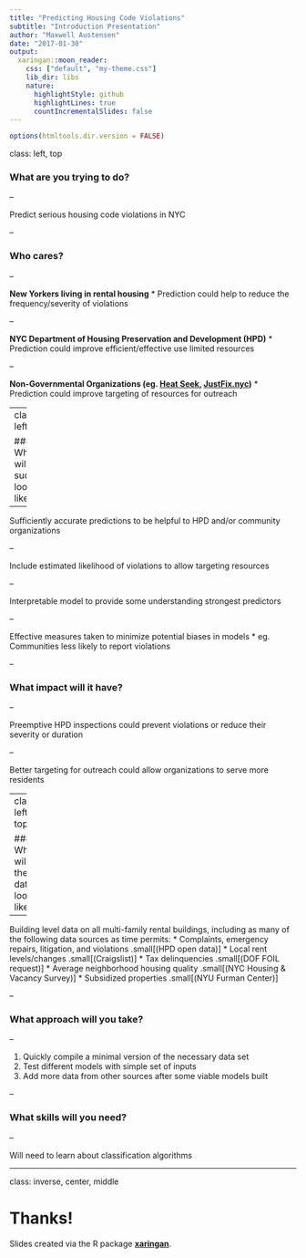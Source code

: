 ```yaml
---
title: "Predicting Housing Code Violations"
subtitle: "Introduction Presentation"
author: "Maxwell Austensen"
date: "2017-01-30"
output:
  xaringan::moon_reader:
    css: ["default", "my-theme.css"]
    lib_dir: libs
    nature:
      highlightStyle: github
      highlightLines: true
      countIncrementalSlides: false
---
```


```r
options(htmltools.dir.version = FALSE)
```

class: left, top

### What are you trying to do?

--

Predict serious housing code violations in NYC

--

### Who cares?

--

__New Yorkers living in rental housing__
* Prediction could help to reduce the frequency/severity of violations
  
--

__NYC Department of Housing Preservation and Development (HPD)__
* Prediction could improve efficient/effective use limited resources

--

__Non-Governmental Organizations (eg. [Heat Seek](http://heatseek.org/), [JustFix.nyc](http://www.justfix.nyc/))__
* Prediction could improve targeting of resources for outreach

---
class: left, top

### What will success look like?

--

Sufficiently accurate predictions to be helpful to HPD and/or community organizations

--

Include estimated likelihood of violations to allow targeting resources

--

Interpretable model to provide some understanding strongest predictors

--

Effective measures taken to minimize potential biases in models
  * eg. Communities less likely to report violations 

--

### What impact will it have?

--

Preemptive HPD inspections could prevent violations or reduce their severity or duration

--

Better targeting for outreach could allow organizations to serve more residents

---
class: left, top

### What will the data look like? 

--

Building level data on all multi-family rental buildings, including as many of the following data sources as time permits:
* Complaints, emergency repairs, litigation, and violations .small[(HPD open data)]
* Local rent levels/changes .small[(Craigslist)]
* Tax delinquencies .small[(DOF FOIL request)]
* Average neighborhood housing quality .small[(NYC Housing & Vacancy Survey)]
* Subsidized properties .small[(NYU Furman Center)]

--

### What approach will you take? 

--

  1. Quickly compile a minimal version of the necessary data set
  2. Test different models with simple set of inputs
  3. Add more data from other sources after some viable models built

--

### What skills will you need?

--

Will need to learn about classification algorithms 


---
class: inverse, center, middle

# Thanks!

Slides created via the R package [**xaringan**](https://github.com/yihui/xaringan).

